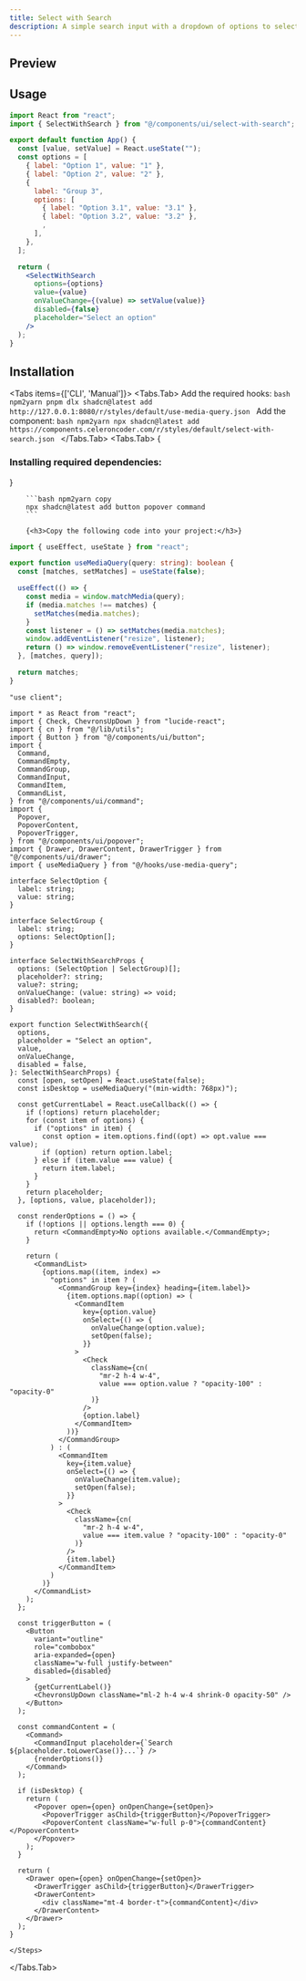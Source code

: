 ```yaml
---
title: Select with Search
description: A simple search input with a dropdown of options to select with search feat.
---
```



## Preview

<Preview>
  <SelectWithSearchDemo />
</Preview>

## Usage

```jsx copy
import React from "react";
import { SelectWithSearch } from "@/components/ui/select-with-search";

export default function App() {
  const [value, setValue] = React.useState("");
  const options = [
    { label: "Option 1", value: "1" },
    { label: "Option 2", value: "2" },
    {
      label: "Group 3",
      options: [
        { label: "Option 3.1", value: "3.1" },
        { label: "Option 3.2", value: "3.2" },
        ,
      ],
    },
  ];

  return (
    <SelectWithSearch
      options={options}
      value={value}
      onValueChange={(value) => setValue(value)}
      disabled={false}
      placeholder="Select an option"
    />
  );
}
```

## Installation

<Tabs items={['CLI', 'Manual']}>
	<Tabs.Tab>
		Add the required hooks:
			```bash npm2yarn
			pnpm dlx shadcn@latest add http://127.0.0.1:8080/r/styles/default/use-media-query.json
			```
    Add the component:
    	```bash npm2yarn
    	npx shadcn@latest add https://components.celeroncoder.com/r/styles/default/select-with-search.json
    	```
	</Tabs.Tab>
	<Tabs.Tab>
		<Steps>
    	{<h3>Installing required dependencies:</h3>}

    	```bash npm2yarn copy
    	npx shadcn@latest add button popover command
    	```

    	{<h3>Copy the following code into your project:</h3>}

```ts filename="hooks/use-media-query.ts"
import { useEffect, useState } from "react";

export function useMediaQuery(query: string): boolean {
  const [matches, setMatches] = useState(false);

  useEffect(() => {
    const media = window.matchMedia(query);
    if (media.matches !== matches) {
      setMatches(media.matches);
    }
    const listener = () => setMatches(media.matches);
    window.addEventListener("resize", listener);
    return () => window.removeEventListener("resize", listener);
  }, [matches, query]);

  return matches;
}
```

```tsx filename="components/ui/select-with-search.tsx"
"use client";

import * as React from "react";
import { Check, ChevronsUpDown } from "lucide-react";
import { cn } from "@/lib/utils";
import { Button } from "@/components/ui/button";
import {
  Command,
  CommandEmpty,
  CommandGroup,
  CommandInput,
  CommandItem,
  CommandList,
} from "@/components/ui/command";
import {
  Popover,
  PopoverContent,
  PopoverTrigger,
} from "@/components/ui/popover";
import { Drawer, DrawerContent, DrawerTrigger } from "@/components/ui/drawer";
import { useMediaQuery } from "@/hooks/use-media-query";

interface SelectOption {
  label: string;
  value: string;
}

interface SelectGroup {
  label: string;
  options: SelectOption[];
}

interface SelectWithSearchProps {
  options: (SelectOption | SelectGroup)[];
  placeholder?: string;
  value?: string;
  onValueChange: (value: string) => void;
  disabled?: boolean;
}

export function SelectWithSearch({
  options,
  placeholder = "Select an option",
  value,
  onValueChange,
  disabled = false,
}: SelectWithSearchProps) {
  const [open, setOpen] = React.useState(false);
  const isDesktop = useMediaQuery("(min-width: 768px)");

  const getCurrentLabel = React.useCallback(() => {
    if (!options) return placeholder;
    for (const item of options) {
      if ("options" in item) {
        const option = item.options.find((opt) => opt.value === value);
        if (option) return option.label;
      } else if (item.value === value) {
        return item.label;
      }
    }
    return placeholder;
  }, [options, value, placeholder]);

  const renderOptions = () => {
    if (!options || options.length === 0) {
      return <CommandEmpty>No options available.</CommandEmpty>;
    }

    return (
      <CommandList>
        {options.map((item, index) =>
          "options" in item ? (
            <CommandGroup key={index} heading={item.label}>
              {item.options.map((option) => (
                <CommandItem
                  key={option.value}
                  onSelect={() => {
                    onValueChange(option.value);
                    setOpen(false);
                  }}
                >
                  <Check
                    className={cn(
                      "mr-2 h-4 w-4",
                      value === option.value ? "opacity-100" : "opacity-0"
                    )}
                  />
                  {option.label}
                </CommandItem>
              ))}
            </CommandGroup>
          ) : (
            <CommandItem
              key={item.value}
              onSelect={() => {
                onValueChange(item.value);
                setOpen(false);
              }}
            >
              <Check
                className={cn(
                  "mr-2 h-4 w-4",
                  value === item.value ? "opacity-100" : "opacity-0"
                )}
              />
              {item.label}
            </CommandItem>
          )
        )}
      </CommandList>
    );
  };

  const triggerButton = (
    <Button
      variant="outline"
      role="combobox"
      aria-expanded={open}
      className="w-full justify-between"
      disabled={disabled}
    >
      {getCurrentLabel()}
      <ChevronsUpDown className="ml-2 h-4 w-4 shrink-0 opacity-50" />
    </Button>
  );

  const commandContent = (
    <Command>
      <CommandInput placeholder={`Search ${placeholder.toLowerCase()}...`} />
      {renderOptions()}
    </Command>
  );

  if (isDesktop) {
    return (
      <Popover open={open} onOpenChange={setOpen}>
        <PopoverTrigger asChild>{triggerButton}</PopoverTrigger>
        <PopoverContent className="w-full p-0">{commandContent}</PopoverContent>
      </Popover>
    );
  }

  return (
    <Drawer open={open} onOpenChange={setOpen}>
      <DrawerTrigger asChild>{triggerButton}</DrawerTrigger>
      <DrawerContent>
        <div className="mt-4 border-t">{commandContent}</div>
      </DrawerContent>
    </Drawer>
  );
}
```

    </Steps>

</Tabs.Tab>
</Tabs>
